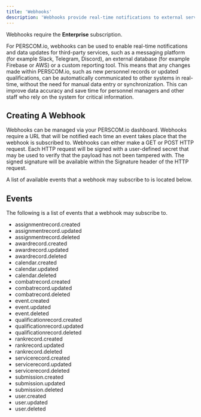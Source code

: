 ```yaml
---
title: 'Webhooks'
description: 'Webhooks provide real-time notifications to external service to keep data in sync.'
---
```


<Note>Webhooks require the **Enterprise** subscription.</Note>

For PERSCOM.io, webhooks can be used to enable real-time notifications and data updates for third-party services, such as a messaging
platform (for example Slack, Telegram, Discord), an external database (for example Firebase or AWS) or a custom reporting tool. This means
that any changes made within PERSCOM.io, such as new personnel records or updated qualifications, can be automatically communicated to other
systems in real-time, without the need for manual data entry or synchronization. This can improve data accuracy and save time for personnel
managers and other staff who rely on the system for critical information.

## Creating A Webhook

Webhooks can be managed via your PERSCOM.io dashboard. Webhooks require a URL that will be notified each time an event takes place that the
webhook is subscribed to. Webhooks can either make a GET or POST HTTP request. Each HTTP request will be signed with a user-defined secret
that may be used to verify that the payload has not been tampered with. The signed signature will be available within the Signature header
of the HTTP request.

A list of available events that a webhook may subscribe to is located below.

## Events

The following is a list of events that a webhook may subscribe to.

- assignmentrecord.created
- assignmentrecord.updated
- assignmentrecord.deleted
- awardrecord.created
- awardrecord.updated
- awardrecord.deleted
- calendar.created
- calendar.updated
- calendar.deleted
- combatrecord.created
- combatrecord.updated
- combatrecord.deleted
- event.created
- event.updated
- event.deleted
- qualificationrecord.created
- qualificationrecord.updated
- qualificationrecord.deleted
- rankrecord.created
- rankrecord.updated
- rankrecord.deleted
- servicerecord.created
- servicerecord.updated
- servicerecord.deleted
- submission.created
- submission.updated
- submission.deleted
- user.created
- user.updated
- user.deleted
